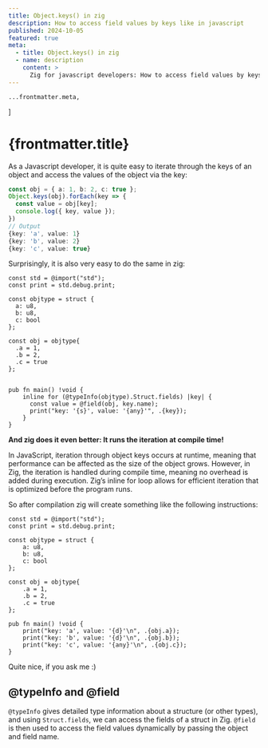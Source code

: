 ```yaml
---
title: Object.keys() in zig
description: How to access field values by keys like in javascript
published: 2024-10-05
featured: true
meta:
  - title: Object.keys() in zig
  - name: description
    content: >
      Zig for javascript developers: How to access field values by keys like in javascript
---
```


	...frontmatter.meta,
]

# {frontmatter.title}

As a Javascript developer, it is quite easy to iterate through the keys of an object and access the values of the object via the key:

```ts
const obj = { a: 1, b: 2, c: true };
Object.keys(obj).forEach(key => {
  const value = obj[key];
  console.log({ key, value });
})
// Output
{key: 'a', value: 1}
{key: 'b', value: 2}
{key: 'c', value: true}
```

Surprisingly, it is also very easy to do the same in zig:

```zig
const std = @import("std");
const print = std.debug.print;

const objtype = struct {
  a: u8,
  b: u8,
  c: bool
};

const obj = objtype{
  .a = 1,
  .b = 2,
  .c = true
};


pub fn main() !void {
    inline for (@typeInfo(objtype).Struct.fields) |key| {
      const value = @field(obj, key.name);
      print("key: '{s}', value: '{any}'", .{key});
    }
}
```

**And zig does it even better: It runs the iteration at compile time!**

In JavaScript, iteration through object keys occurs at runtime, meaning that performance can be affected as the size of the object grows. However, in Zig, the iteration is handled during compile time, meaning no overhead is added during execution. Zig’s inline for loop allows for efficient iteration that is optimized before the program runs.

So after compilation zig will create something like the following instructions:

```zig
const std = @import("std");
const print = std.debug.print;

const objtype = struct {
    a: u8,
    b: u8,
    c: bool
};

const obj = objtype{
    .a = 1,
    .b = 2,
    .c = true
};

pub fn main() !void {
    print("key: 'a', value: '{d}'\n", .{obj.a});
    print("key: 'b', value: '{d}'\n", .{obj.b});
    print("key: 'c', value: '{any}'\n", .{obj.c});
}
```

Quite nice, if you ask me :)

## @typeInfo and @field

`@typeInfo` gives detailed type information about a structure (or other types), and using `Struct.fields`, we can access the fields of a struct in Zig. `@field` is then used to access the field values dynamically by passing the object and field name.
